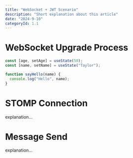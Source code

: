 ```yaml
---
title: "WebSocket + JWT Scenario"
description: "Short explanation about this article"
date: "2024-9-10"
categoryId: 1.1
---
```


# WebSocket Upgrade Process

```js showLineNumbers title="WebSocket Upgrade Process"
const [age, setAge] = useState(50);
const [name, setName] = useState("Taylor");
```

```ts
function sayHello(name) {
  console.log("Hello", name);
}
```

# STOMP Connection

explanation...

# Message Send

explanation...
